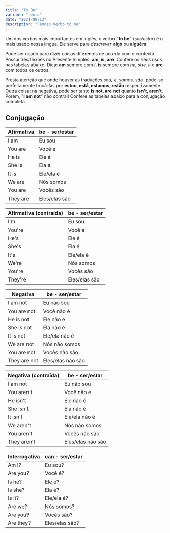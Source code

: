 ```yaml
---
title: "To Be"
variant: "sexto"
date: "2021-08-13"
description: "Famoso verbo to be"
---
```


Um dos verbos mais importantes em inglês, o verbo **"to be"** (_ser/estar_) é o mais usado nessa língua. Ele serve para _descrever_ **algo** ou **alguém**.

Pode ser usado para dizer coisas diferentes de acordo com o contexto. Possui três flexões no Presente Simples: **am, is, are**. Confere os seus usos nas tabelas abaixo. Dica: **am** sempre com _I_, **is** sempre com _he, she, it_ e **are** com todos os outros.

Presta atenção que onde houver as traduções _sou, é, somos, são_, pode-se perfeitamente trocá-las por **estou, está, estamos, estão** respectivamente. Outra coisa: na negativa, pode ser tanto **is not, are not** quanto **isn't, aren't**. Porém, "**I am not**" não contrai! Confere as tabelas abaixo para a conjugação completa.

## Conjugação

| Afirmativa | be - ser/estar |
| ---------- | -------------- |
| I am       | Eu sou         |
| You are    | Você é         |
| He is      | Ele é          |
| She is     | Ela é          |
| It is      | Ele/ela é      |
| We are     | Nós somos      |
| You are    | Vocês são      |
| They are   | Eles/elas são  |

| Afirmativa (contraída) | be - ser/estar |
| ---------------------- | -------------- |
| I'm                    | Eu sou         |
| You're                 | Você é         |
| He's                   | Ele é          |
| She's                  | Ela é          |
| It's                   | Ele/ela é      |
| We're                  | Nós somos      |
| You're                 | Vocês são      |
| They're                | Eles/elas são  |

| Negativa     | be - ser/estar    |
| ------------ | ----------------- |
| I am not     | Eu não sou        |
| You are not  | Você não é        |
| He is not    | Ele não é         |
| She is not   | Ela não é         |
| It is not    | Ele/ela não é     |
| We are not   | Nós não somos     |
| You are not  | Vocês não são     |
| They are not | Eles/elas não são |

| Negativa (contraída) | be - ser/estar    |
| -------------------- | ----------------- |
| I am not             | Eu não sou        |
| You aren't           | Você não é        |
| He isn't             | Ele não é         |
| She isn't            | Ela não é         |
| It isn't             | Ele/ela não é     |
| We aren't            | Nós não somos     |
| You aren't           | Vocês não são     |
| They aren't          | Eles/elas não são |

| Interrogativa | can - ser/estar |
| ------------- | --------------- |
| Am I?         | Eu sou?         |
| Are you?      | Você é?         |
| Is he?        | Ele é?          |
| Is she?       | Ela é?          |
| Is it?        | Ele/ela é?      |
| Are we?       | Nós somos?      |
| Are you?      | Vocês são?      |
| Are they?     | Eles/elas são?  |
